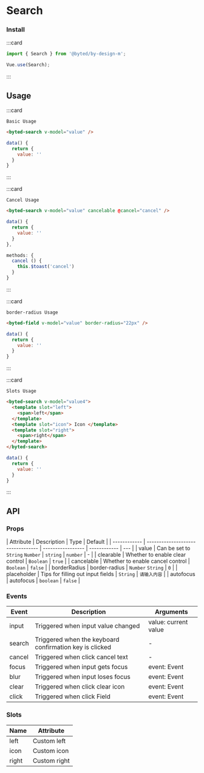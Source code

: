 # Search

### Install

:::card

```javascript
import { Search } from '@byted/by-design-m';

Vue.use(Search);
```

:::

## Usage

:::card

```topic
Basic Usage
```

```html
<byted-search v-model="value" />
```

```javascript
data() {
  return {
    value: ''
  }
}
```

:::

:::card

```topic
Cancel Usage
```

```html
<byted-search v-model="value" cancelable @cancel="cancel" />
```

```javascript
data() {
  return {
    value: ''
  }
},

methods: {
  cancel () {
    this.$toast('cancel')
  }
}
```

:::

:::card

```topic
border-radius Usage
```

```html
<byted-field v-model="value" border-radius="22px" />
```

```javascript
data() {
  return {
    value: ''
  }
}
```

:::

:::card

```topic
Slots Usage
```

```html
<byted-search v-model="value4">
  <template slot="left">
    <span>left</span>
  </template>
  <template slot="icon"> Icon </template>
  <template slot="right">
    <span>right</span>
  </template>
</byted-search>
```

```javascript
data() {
  return {
    value: ''
  }
}
```

:::

## API

### Props

| Attribute    | Description                       | Type              | Default      |
| ------------ | --------------------------------- | ----------------- | ------------ | --- |
| value        | Can be set to `String` `Number`   | `string` &#124; `number` | -   |
| clearable    | Whether to enable clear control   | `Boolean`         | `true`       |
| cancelable   | Whether to enable cancel control  | `Boolean`         | `false`      |
| borderRadius | border-radius                     | `Number` `String` | `0`          |
| placeholder  | Tips for filling out input fields | `String`          | `请输入内容` |
| autofocus    | autofocus                         | `boolean`         | `false`      |

### Events

| Event  | Description                                             | Arguments            |
| ------ | ------------------------------------------------------- | -------------------- |
| input  | Triggered when input value changed                      | value: current value |
| search | Triggered when the keyboard confirmation key is clicked | -                    |
| cancel | Triggered when click cancel text                        | -                    |
| focus  | Triggered when input gets focus                         | event: Event         |
| blur   | Triggered when input loses focus                        | event: Event         |
| clear  | Triggered when click clear icon                         | event: Event         |
| click  | Triggered when click Field                              | event: Event         |

### Slots

| Name  | Attribute    |
| ----- | ------------ |
| left  | Custom left  |
| icon  | Custom icon  |
| right | Custom right |
